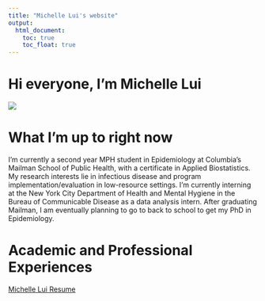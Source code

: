 ```yaml
---
title: "Michelle Lui's website"
output: 
  html_document:
    toc: true
    toc_float: true
---
```


# Hi everyone, I'm Michelle Lui

![](images/portrait.JPEG)

# What I'm up to right now

I'm currently a second year MPH student in Epidemiology at Columbia's Mailman School of Public Health, with a certificate in Applied Biostatistics. My research interests lie in infectious disease and program implementation/evaluation in low-resource settings. I'm currently interning at the New York City Department of Health and Mental Hygiene in the Bureau of Communicable Disease as a data analysis intern. After graduating Mailman, I am eventually planning to go to back to school to get my PhD in Epidemiology.

# Academic and Professional Experiences
[Michelle Lui Resume](about.html)
